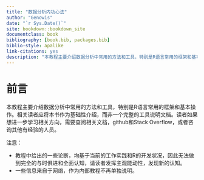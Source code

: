 ```yaml
--- 
title: "数据分析内功心法"
author: "Genowis"
date: "`r Sys.Date()`"
site: bookdown::bookdown_site
documentclass: book
bibliography: [book.bib, packages.bib]
biblio-style: apalike
link-citations: yes
description: "本教程主要介绍数据分析中常用的方法和工具，特别是R语言常用的框架和基本操作。相关读者应将本书作为基础性介绍，而非一个完整的工具说明文档。读者如果对于相关介绍想进一步学习，需要查阅相关文档，github和Stack Overflow，或者其他有经验的人员。同时，教程中给出的一些论断，均基于当前的工作实践和R的开发状况，因此无法做到完全的与时俱进和全面认知，请读者发挥主观能动性，发现新的认知。"
---
```


# 前言

本教程主要介绍数据分析中常用的方法和工具，特别是R语言常用的框架和基本操作。相关读者应将本书作为基础性介绍，而非一个完整的工具说明文档。读者如果想进一步学习相关方向，需要查阅相关文档，github和Stack Overflow，或者咨询其他有经验的人员。

注意：

* 教程中给出的一些论断，均基于当前的工作实践和R的开发状况，因此无法做到完全的与时俱进和全面认知，请读者发挥主观能动性，发现新的认知。
* 一些信息来自于网络，作为内部教程不再单独说明。
